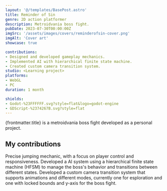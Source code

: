 ```yaml
---
layout: '@/templates/BasePost.astro'
title: Reminder of Sin
genre: 2D action platformer
description: Metroidvania boss fight.
pubDate: 2023-07-30T00:00:00Z
imgSrc: '/assets/images/covers/reminderofsin-cover.png'
imgAlt: 'Cover art'
showcase: true

contributions:
- Designed and developed gameplay mechanics.
- Implemented AI with hierarchical finite state machine.
- Created custom camera transition system.
studio: <Learning project>
platforms:
- WebGL
- PC
duration: 1 month

shields:
- Godot-%23FFFFFF.svg?style=flat&logo=godot-engine
- GDScript-%2374267B.svg?style=flat
---
```


{frontmatter.title} is a metroidvania boss fight developed as a personal project.

<StoreLinkBanner
  itchUrl='https://ironcutter24.itch.io/victorian-metroidvania'
/>

<ProjectDetails
  role='Solo dev'
  company={frontmatter.studio}
  platforms={frontmatter.platforms}
  time={frontmatter.duration}
/>

## My contributions

<Collapsible title="Metroidvania traversal mechanics">
  Precise jumping mechanic, with a focus on player control and responsiveness.
</Collapsible>

<Collapsible title="Boss AI">
  Developed a AI system using a hierarchical finite state machine (HFSM) to manage the boss's behavior and transitions between different states.
</Collapsible>

<Collapsible title="Camera transitions system">
  Developed a custom camera transition system that supports animations and different modes,
  currently one for esploration and one with locked bounds and y-axis for the boss fight.
</Collapsible>
